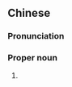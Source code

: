 ==Chinese==
{{zh-forms}}

===Pronunciation===
{{zh-pron
|m=Róngchéng
|c=jung4 sing4
|md=Hṳ̀ng-{s}iàng
|cat=pn
}}

===Proper noun===
{{zh-proper noun}}

# {{lb|zh|poetic}} {{zh-alt-name|福清|[[Fuqing]], [[Fuzhou]]}}